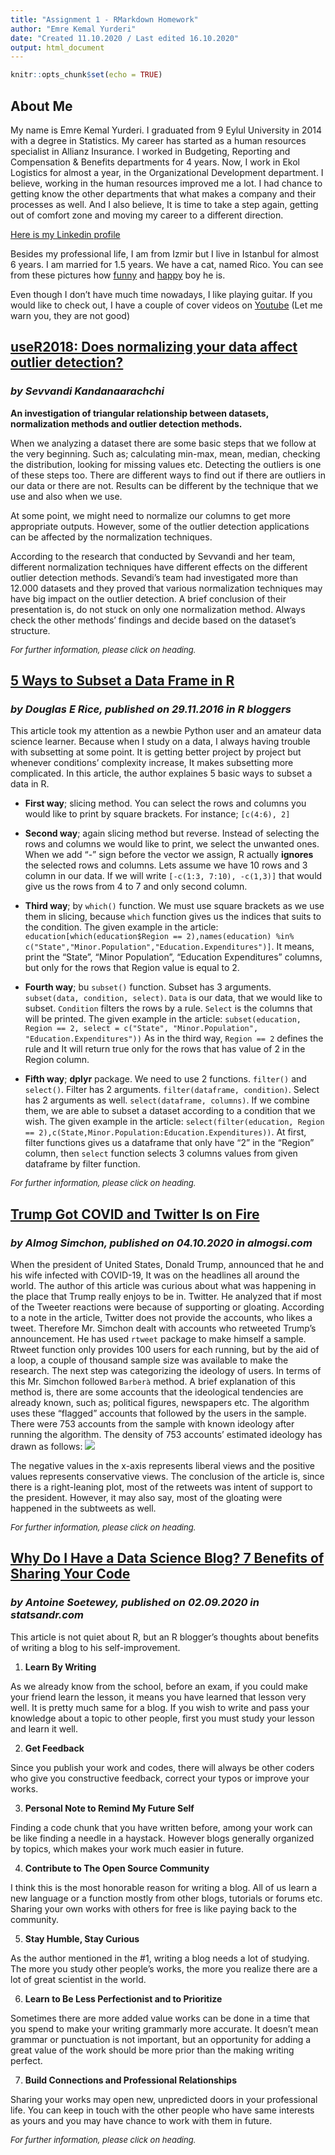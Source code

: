 ---
title: "Assignment 1 - RMarkdown Homework"
author: "Emre Kemal Yurderi"
date: "Created 11.10.2020 / Last edited 16.10.2020"
output: html_document
---

```{r setup, include=FALSE}
knitr::opts_chunk$set(echo = TRUE)
```

## About Me

My name is Emre Kemal Yurderi. I graduated from 9 Eylul University in 2014 with a degree in Statistics. My career has started as a human resources specialist in Allianz Insurance. I worked in Budgeting, Reporting and Compensation & Benefits departments for 4 years. Now, I work in Ekol Logistics for almost a year, in the Organizational Development department. I believe, working in the human resources improved me a lot. I had chance to getting know the other departments that what makes a company and their processes as well. And I also believe, It is time to take a step again, getting out of comfort zone and moving my career to a different direction. 

[Here is my Linkedin profile](https://www.linkedin.com/in/emrekemalyurderi/)

Besides my professional life, I am from Izmir but I live in Istanbul for almost 6 years. I am married for 1.5 years. We have a cat, named Rico. You can see from these pictures how [funny](https://hizliresim.com/CHKOcT) and [happy](https://hizliresim.com/Cqq4St) boy he is. 

Even though I don't have much time nowadays, I like playing guitar. If you would like to check out, I have a couple of cover videos on [Youtube](https://www.youtube.com/watch?v=fcn91KJRohM&ab_channel=emreyurderi) (Let me warn you, they are not good)

## [useR2018: Does normalizing your data affect outlier detection?](https://www.youtube.com/watch?v=KGIPh_DFb8U&ab_channel=RConsortium)
### *by Sevvandi Kandanaarachchi*
**An investigation of triangular relationship between datasets, normalization methods and outlier detection methods.**

When we analyzing a dataset there are some basic steps that we follow at the very beginning. Such as; calculating min-max, mean, median, checking the distribution, looking for missing values etc. Detecting the outliers is one of these steps too. There are different ways to find out if there are outliers in our data or there are not. Results can be different by the technique that we use and also when we use. 

At some point, we might need to normalize our columns to get more appropriate outputs. However, some of the outlier detection applications can be affected by the normalization techniques. 

According to the research that conducted by Sevvandi and her team, different normalization techniques have different effects on the different outlier detection methods. Sevandi's team had investigated more than 12.000 datasets and they proved that various normalization techniques may have big impact on the outlier detection. A brief conclusion of their presentation is, do not stuck on only one normalization method. Always check the other methods' findings and decide based on the dataset's structure.

<font size="2">*For further information, please click on heading.*</font>

## [5 Ways to Subset a Data Frame in R](https://www.r-bloggers.com/2016/11/5-ways-to-subset-a-data-frame-in-r/)
### *by Douglas E Rice, published on 29.11.2016 in R bloggers*

This article took my attention as a newbie Python user and an amateur data science learner. Because when I study on a data, I always having trouble with subsetting at some point. It is getting better project by project but whenever conditions' complexity increase, It makes subsetting more complicated.
In this article, the author explaines 5 basic ways to subset a data in R.

*   **First way**; slicing method. You can select the rows and columns you would like to print by square brackets. For instance; `[c(4:6), 2]`

*   **Second way**; again slicing method but reverse. Instead of selecting the rows and columns we would like to print, we select the unwanted ones. When we add "-" sign before the vector we assign, R actually **ignores** the selected rows and columns. Lets assume we have 10 rows and 3 column in our data. If we will write `[-c(1:3, 7:10), -c(1,3)]` that would give us the rows from 4 to 7 and only second column.

*   **Third way**; by `which()` function. We must use square brackets as we use them in slicing, because `which` function gives us the indices that suits to the condition. The given example in the article: `education[which(education$Region == 2),names(education) %in% c("State","Minor.Population","Education.Expenditures")]`. It means, print the "State", "Minor Population", "Education Expenditures" columns, but only for the rows that Region value is equal to 2.

*   **Fourth way**; bu `subset()` function. Subset has 3 arguments. `subset(data, condition, select)`. `Data` is our data, that we would like to subset. `Condition` filters the rows by a rule. `Select` is the columns that will be printed. The given example in the article: `subset(education, Region == 2, select = c("State", "Minor.Population", "Education.Expenditures"))`
As in the third way, `Region == 2` defines the rule and It will return true only for the rows that has value of 2 in the Region column.

*   **Fifth way**; **dplyr** package. We need to use 2 functions. `filter()` and `select()`. Filter has 2 arguments. `filter(dataframe, condition)`. Select has 2 arguments as well. `select(dataframe, columns)`. If we combine them, we are able to subset a dataset according to a condition that we wish. The given example in the article: `select(filter(education, Region == 2),c(State,Minor.Population:Education.Expenditures))`. At first, filter functions gives us a dataframe that only have "2" in the "Region" column, then `select` function selects 3 columns values from given dataframe by filter function.

<font size="2">*For further information, please click on heading.*</font>


## [Trump Got COVID and Twitter Is on Fire](https://almogsi.com/trump-got-covid-and-twitter-is-on-fire/?utm_source=rss&utm_medium=rss&utm_campaign=trump-got-covid-and-twitter-is-on-fire)
### *by Almog Simchon, published on 04.10.2020 in almogsi.com*

When the president of United States, Donald Trump, announced that he and his wife infected with COVID-19, It was on the headlines all around the world. The author of this article was curious about what was happening in the place that Trump really enjoys to be in. Twitter. He analyzed that if most of the Tweeter reactions were because of supporting or gloating. According to a note in the article, Twitter does not provide the accounts, who likes a tweet. Therefore Mr. Simchon dealt with accounts who retweeted Trump's announcement. 
He has used `rtweet` package to make himself a sample. Rtweet function only provides 100 users for each running, but by the aid of a loop, a couple of thousand sample size was available to make the research. The next step was categorizing the ideology of users. In terms of this Mr. Simchon followed `Barberà` method. A brief explanation of this method is, there are some accounts that the ideological tendencies are already known, such as; political figures, newspapers etc. The algorithm uses these "flagged" accounts that followed by the users in the sample. There were 753 accounts from the sample with known ideology after running the algorithm. The density of 753 accounts' estimated ideology has drawn as follows: ![](C:\Users\Emre - PC\Desktop\MEF Assignments\RMarkdown Assignment\Tweet ideology.jpg)

The negative values in the x-axis represents liberal views and the positive values represents conservative views. The conclusion of the article is, since there is a right-leaning plot, most of the retweets was intent of support to the president. However, it may also say, most of the gloating were happened in the subtweets as well.

<font size="2">*For further information, please click on heading.*</font>

## [Why Do I Have a Data Science Blog? 7 Benefits of Sharing Your Code](https://www.statsandr.com/blog/7-benefits-of-sharing-your-code-in-a-data-science-blog/)
### *by Antoine Soetewey, published on 02.09.2020 in statsandr.com*

This article is not quiet about R, but an R blogger's thoughts about benefits of writing a blog to his self-improvement.

1.    **Learn By Writing**

As we already know from the school, before an exam, if you could make your friend learn the lesson, it means you have learned that lesson very well. It is pretty much same for a blog. If you wish to write and pass your knowledge about a topic to other people, first you must study your lesson and learn it well. 

2.    **Get Feedback**

Since you publish your work and codes, there will always be other coders who give you constructive feedback, correct your typos or improve your works.

3.    **Personal Note to Remind My Future Self**

Finding a code chunk that you have written before, among your work can be like finding a needle in a haystack. However blogs generally organized by topics, which makes your work much easier in future.

4.    **Contribute to The Open Source Community**

I think this is the most honorable reason for writing a blog. All of us learn a new language or a function mostly from other blogs, tutorials or forums etc. Sharing your own works with others for free is like paying back to the community.

5.    **Stay Humble, Stay Curious**

As the author mentioned in the #1, writing a blog needs a lot of studying. The more you study other people's works, the more you realize there are a lot of great scientist in the world. 

6.    **Learn to Be Less Perfectionist and to Prioritize**

Sometimes there are more added value works can be done in a time that you spend to make your writing grammarly more accurate. It doesn't mean grammar or punctuation is not important, but an opportunity for adding a great value of the work should be more prior than the making writing perfect.

7.    **Build Connections and Professional Relationships**

Sharing your works may open new, unpredicted doors in your professional life. You can keep in touch with the other people who have same interests as yours and you may have chance to work with them in future.

<font size="2">*For further information, please click on heading.*</font>